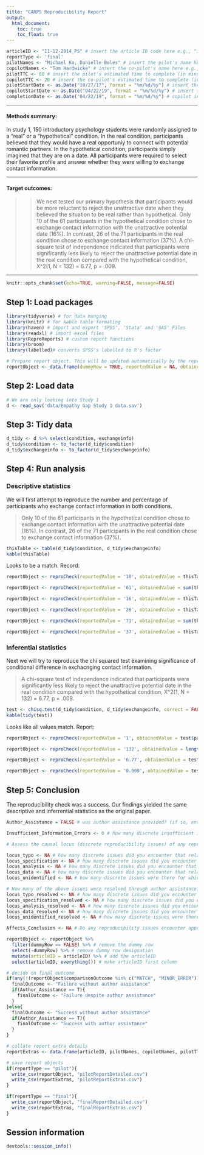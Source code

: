 ```yaml
---
title: "CARPS Reproducibility Report"
output:
  html_document:
    toc: true
    toc_float: true
---
```


```r
articleID <- "11-12-2014_PS" # insert the article ID code here e.g., "10-3-2015_PS"
reportType <- 'final'
pilotNames <- "Michael Ko, Danielle Boles" # insert the pilot's name here e.g., "Tom Hardwicke". If there are multiple pilots enter both names in a character string e.g., "Tom Hardwicke, Bob Dylan"
copilotNames <- "Tom Hardwicke" # insert the co-pilot's name here e.g., "Michael Frank". If there are multiple co-pilots enter both names in a character string e.g., "Tom Hardwicke, Bob Dylan"
pilotTTC <- 60 # insert the pilot's estimated time to complete (in minutes, fine to approximate) e.g., 120
copilotTTC <- 20 # insert the co-pilot's estimated time to complete (in minutes, fine to approximate) e.g., 120
pilotStartDate <- as.Date("10/27/17", format = "%m/%d/%y") # insert the pilot's start date in US format e.g., as.Date("01/25/18", format = "%m/%d/%y")
copilotStartDate <- as.Date("04/22/19", format = "%m/%d/%y") # insert the co-pilot's start date in US format e.g., as.Date("01/25/18", format = "%m/%d/%y")
completionDate <- as.Date("04/22/19", format = "%m/%d/%y") # copilot insert the date of final report completion (after any necessary rounds of author assistance) in US format e.g., as.Date("01/25/18", format = "%m/%d/%y")
```

-------

#### Methods summary: 
In study 1, 150 introductory psychology students were randomly assigned to a "real" or a "hypothetical" condition. In the real condition, participants believed that they would have a real opportuniy to connect with potential romantic partners. In the hypothetical condition, participants simply imagined that they are on a date. All participants were required to select their favorite profile and answer whether they were willing to exchange contact information. 

------

#### Target outcomes: 
>> We next tested our primary hypothesis that participants would be more reluctant to reject the unattractive date when they believed the situation to be real rather than hypothetical. Only 10 of the 61 participants in the hypothetical condition chose to exchange contact information with the unattractive potential date (16%). In contrast, 26 of the 71 participants in the real condition chose to exchange contact information (37%). A chi-square test of independence indicated that participants were significantly less likely to reject the unattractive potential date in the real condition compared with the hypothetical condition, X^2(1, N = 132) = 6.77, p = .009.

------

```r
knitr::opts_chunk$set(echo=TRUE, warning=FALSE, message=FALSE)
```

## Step 1: Load packages

```r
library(tidyverse) # for data munging
library(knitr) # for kable table formating
library(haven) # import and export 'SPSS', 'Stata' and 'SAS' Files
library(readxl) # import excel files
library(ReproReports) # custom report functions
library(broom)
library(labelled)# converts SPSS's labelled to R's factor 
```

```r
# Prepare report object. This will be updated automatically by the reproCheck function each time values are compared.
reportObject <- data.frame(dummyRow = TRUE, reportedValue = NA, obtainedValue = NA, valueType = NA, percentageError = NA, comparisonOutcome = NA, eyeballCheck = NA)
```

## Step 2: Load data

```r
# We are only looking into Study 1
d <- read_sav('data/Empathy Gap Study 1 data.sav')
```

## Step 3: Tidy data

```r
d_tidy <- d %>% select(condition, exchangeinfo)
d_tidy$condition <- to_factor(d_tidy$condition)
d_tidy$exchangeinfo <- to_factor(d_tidy$exchangeinfo)
```

## Step 4: Run analysis

### Descriptive statistics

We will first attempt to reproduce the number and percentage of participants who  exchange contact information in both conditions.

> Only 10 of the 61 participants in the hypothetical condition chose to exchange contact information with the unattractive potential date (16%). In contrast, 26 of the 71 participants in the real condition chose to exchange contact information (37%).

```r
thisTable <- table(d_tidy$condition, d_tidy$exchangeinfo)
kable(thisTable)
```

Looks to be a match. Record:

```r
reportObject <- reproCheck(reportedValue = '10', obtainedValue = thisTable["hypothetical",]['yes'], valueType = 'n')

reportObject <- reproCheck(reportedValue = '61', obtainedValue = sum(thisTable["hypothetical",]), valueType = 'n')

reportObject <- reproCheck(reportedValue = '16', obtainedValue = thisTable["hypothetical",]['yes']/sum(thisTable["hypothetical",])*100, valueType = 'n')

reportObject <- reproCheck(reportedValue = '26', obtainedValue = thisTable["real",]['yes'], valueType = 'n')

reportObject <- reproCheck(reportedValue = '71', obtainedValue = sum(thisTable["real",]), valueType = 'n')

reportObject <- reproCheck(reportedValue = '37', obtainedValue = thisTable["real",]['yes']/sum(thisTable["real",])*100, valueType = 'n')
```

### Inferential statistics

Next we will try to reproduce the chi squared test examining significance of conditional difference in exchacnging contact information.

> A chi-square test of independence indicated that participants were significantly less likely to reject the unattractive potential date in the real condition compared with the hypothetical condition, X^2(1, N = 132) = 6.77, p = .009.

```r
test <- chisq.test(d_tidy$condition, d_tidy$exchangeinfo, correct = FALSE)
kable(tidy(test))
```

Looks like all values match. Report:

```r
reportObject <- reproCheck(reportedValue = '1', obtainedValue = test$parameter, valueType = 'df')

reportObject <- reproCheck(reportedValue = '132', obtainedValue = length(d_tidy$condition), valueType = 'n')

reportObject <- reproCheck(reportedValue = '6.77', obtainedValue = test$statistic, valueType = 'x2')

reportObject <- reproCheck(reportedValue = '0.009', obtainedValue = test$p.value, valueType = 'p')
```

## Step 5: Conclusion

The reproducibility check was a success. Our findings yielded the same descriptive and inferrential statistics as the original paper.

```r
Author_Assistance = FALSE # was author assistance provided? (if so, enter TRUE)

Insufficient_Information_Errors <- 0 # how many discrete insufficient information issues did you encounter?

# Assess the causal locus (discrete reproducibility issues) of any reproducibility errors. Note that there doesn't necessarily have to be a one-to-one correspondance between discrete reproducibility issues and reproducibility errors. For example, it could be that the original article neglects to mention that a Greenhouse-Geisser correct was applied to ANOVA outcomes. This might result in multiple reproducibility errors, but there is a single causal locus (discrete reproducibility issue).

locus_typo <- NA # how many discrete issues did you encounter that related to typographical errors?
locus_specification <- NA # how many discrete issues did you encounter that related to incomplete, incorrect, or unclear specification of the original analyses?
locus_analysis <- NA # how many discrete issues did you encounter that related to errors in the authors' original analyses?
locus_data <- NA # how many discrete issues did you encounter that related to errors in the data files shared by the authors?
locus_unidentified <- NA # how many discrete issues were there for which you could not identify the cause

# How many of the above issues were resolved through author assistance?
locus_typo_resolved <- NA # how many discrete issues did you encounter that related to typographical errors?
locus_specification_resolved <- NA # how many discrete issues did you encounter that related to incomplete, incorrect, or unclear specification of the original analyses?
locus_analysis_resolved <- NA # how many discrete issues did you encounter that related to errors in the authors' original analyses?
locus_data_resolved <- NA # how many discrete issues did you encounter that related to errors in the data files shared by the authors?
locus_unidentified_resolved <- NA # how many discrete issues were there for which you could not identify the cause

Affects_Conclusion <- NA # Do any reproducibility issues encounter appear to affect the conclusions made in the original article? This is a subjective judgement, but you should taking into account multiple factors, such as the presence/absence of decision errors, the number of target outcomes that could not be reproduced, the type of outcomes that could or could not be reproduced, the difference in magnitude of effect sizes, and the predictions of the specific hypothesis under scrutiny.
```

```r
reportObject <- reportObject %>%
  filter(dummyRow == FALSE) %>% # remove the dummy row
  select(-dummyRow) %>% # remove dummy row designation
  mutate(articleID = articleID) %>% # add the articleID 
  select(articleID, everything()) # make articleID first column

# decide on final outcome
if(any(!(reportObject$comparisonOutcome %in% c("MATCH", "MINOR_ERROR"))) | Insufficient_Information_Errors > 0){
  finalOutcome <- "Failure without author assistance"
  if(Author_Assistance == T){
    finalOutcome <- "Failure despite author assistance"
  }
}else{
  finalOutcome <- "Success without author assistance"
  if(Author_Assistance == T){
    finalOutcome <- "Success with author assistance"
  }
}

# collate report extra details
reportExtras <- data.frame(articleID, pilotNames, copilotNames, pilotTTC, copilotTTC, pilotStartDate, copilotStartDate, completionDate, Author_Assistance, finalOutcome, Insufficient_Information_Errors, locus_typo, locus_specification, locus_analysis, locus_data, locus_unidentified, locus_typo_resolved, locus_specification_resolved, locus_analysis_resolved, locus_data_resolved, locus_unidentified_resolved)

# save report objects
if(reportType == "pilot"){
  write_csv(reportObject, "pilotReportDetailed.csv")
  write_csv(reportExtras, "pilotReportExtras.csv")
}

if(reportType == "final"){
  write_csv(reportObject, "finalReportDetailed.csv")
  write_csv(reportExtras, "finalReportExtras.csv")
}
```

## Session information

```r
devtools::session_info()
```
